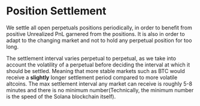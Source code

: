 # Position Settlement

We settle all open perpetuals positions periodically, in order to benefit from positive Unrealized PnL garnered from the positions.
It is also in order to adapt to the changing market and not to hold any perpetual position for too long.

The settlement interval varies perpetual to perpetual, as we take into account the volatility of a perpetual before deciding
the interval at which it should be settled. Meaning that more stable markets such as BTC would receive a **slightly** longer
settlement period compared to more volatile altcoins. The max settlement interval any market can receive is roughly 5-8 minutes
and there is no minimum number(Technically, the minimum number is the speed of the Solana blockchain itself).
